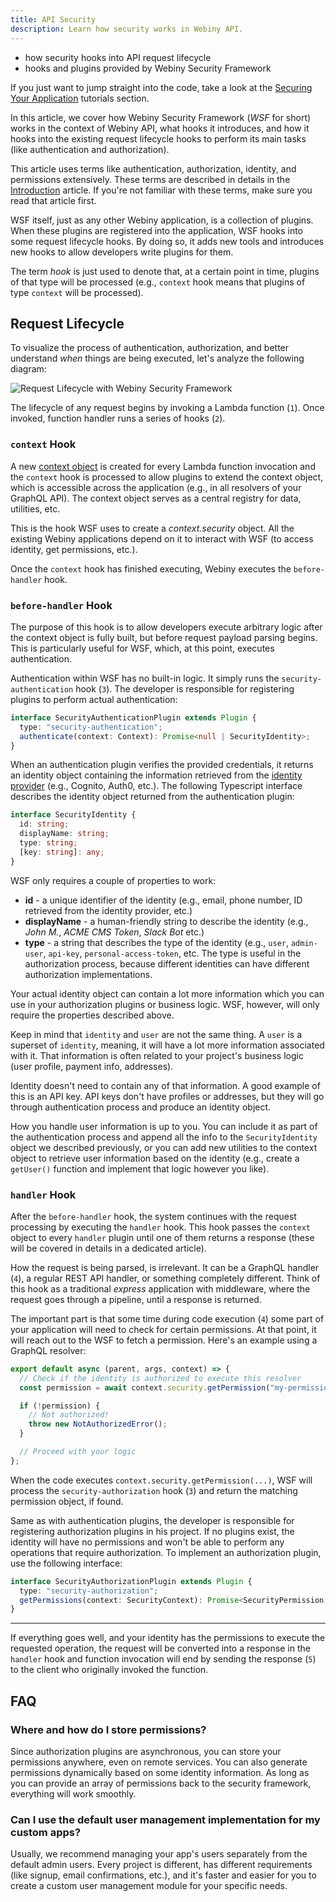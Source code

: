 ```yaml
---
title: API Security
description: Learn how security works in Webiny API.
---
```



<Alert type="success" title="What you'll learn">

- how security hooks into API request lifecycle
- hooks and plugins provided by Webiny Security Framework

</Alert>

<Alert type="info">

If you just want to jump straight into the code, take a look at the [Securing Your Application](/docs/tutorials/extend-admin-area/security/introduction) tutorials section.

</Alert>

In this article, we cover how Webiny Security Framework (_WSF_ for short) works in the context of Webiny API, what hooks it introduces, and how it hooks into the existing request lifecycle hooks to perform its main tasks (like authentication and authorization).

<Alert type="info">

This article uses terms like authentication, authorization, identity, and permissions extensively. These terms are described in details in the [Introduction](/docs/key-topics/security-framework/introduction) article. If you're not familiar with these terms, make sure you read that article first.

</Alert>

WSF itself, just as any other Webiny application, is a collection of plugins. When these plugins are registered into the application, WSF hooks into some request lifecycle hooks. By doing so, it adds new tools and introduces new hooks to allow developers write plugins for them.

The term _hook_ is just used to denote that, at a certain point in time, plugins of that type will be processed (e.g., `context` hook means that plugins of type `context` will be processed).

## Request Lifecycle

To visualize the process of authentication, authorization, and better understand _when_ things are being executed, let's analyze the following diagram:

![Request Lifecycle with Webiny Security Framework](../assets/security-framework/request-lifecycle.png)

The lifecycle of any request begins by invoking a Lambda function (`1`). Once invoked, function handler runs a series of hooks (`2`).

### `context` Hook

A new [context object](https://github.com/webiny/webiny-js/blob/next/packages/handler/src/createHandler.ts#L13-L19) is created for every Lambda function invocation and the `context` hook is processed to allow plugins to extend the context object, which is accessible across the application (e.g., in all resolvers of your GraphQL API). The context object serves as a central registry for data, utilities, etc.

This is the hook WSF uses to create a _context.security_ object. All the existing Webiny applications depend on it to interact with WSF (to access identity, get permissions, etc.).

Once the `context` hook has finished executing, Webiny executes the `before-handler` hook.

### `before-handler` Hook

The purpose of this hook is to allow developers execute arbitrary logic after the context object is fully built, but before request payload parsing begins. This is particularly useful for WSF, which, at this point, executes authentication.

Authentication within WSF has no built-in logic. It simply runs the `security-authentication` hook (`3`). The developer is responsible for registering plugins to perform actual authentication:

```ts Authentication plugin interface
interface SecurityAuthenticationPlugin extends Plugin {
  type: "security-authentication";
  authenticate(context: Context): Promise<null | SecurityIdentity>;
}
```

When an authentication plugin verifies the provided credentials, it returns an identity object containing the information retrieved from the [identity provider](https://en.wikipedia.org/wiki/Identity_provider) (e.g., Cognito, Auth0, etc.). The following Typescript interface describes the identity object returned from the authentication plugin:

```ts Identity object interface
interface SecurityIdentity {
  id: string;
  displayName: string;
  type: string;
  [key: string]: any;
}
```

WSF only requires a couple of properties to work:

- **id** - a unique identifier of the identity (e.g., email, phone number, ID retrieved from the identity provider, etc.)
- **displayName** - a human-friendly string to describe the identity (e.g., _John M._, _ACME CMS Token_, _Slack Bot_ etc.)
- **type** - a string that describes the type of the identity (e.g., `user`, `admin-user`, `api-key`, `personal-access-token`, etc. The type is useful in the authorization process, because different identities can have different authorization implementations.

Your actual identity object can contain a lot more information which you can use in your authorization plugins or business logic. WSF, however, will only require the properties described above.

<Alert type="info" title="Identity vs. User">

Keep in mind that `identity` and `user` are not the same thing. A `user` is a superset of `identity`, meaning, it will have a lot more information associated with it. That information is often related to your project's business logic (user profile, payment info, addresses).

Identity doesn't need to contain any of that information. A good example of this is an API key. API keys don't have profiles or addresses, but they will go through authentication process and produce an identity object.

How you handle user information is up to you. You can include it as part of the authentication process and append all the info to the `SecurityIdentity` object we described previously, or you can add new utilities to the context object to retrieve user information based on the identity (e.g., create a `getUser()` function and implement that logic however you like).

</Alert>

### `handler` Hook

After the `before-handler` hook, the system continues with the request processing by executing the `handler` hook. This hook passes the `context` object to every `handler` plugin until one of them returns a response (these will be covered in details in a dedicated article).

How the request is being parsed, is irrelevant. It can be a GraphQL handler (`4`), a regular REST API handler, or something completely different. Think of this hook as a traditional _express_ application with middleware, where the request goes through a pipeline, until a response is returned.

The important part is that some time during code execution (`4`) some part of your application will need to check for certain permissions. At that point, it will reach out to the WSF to fetch a permission. Here's an example using a GraphQL resolver:


```ts The simplest authorization check using WSF
export default async (parent, args, context) => {
  // Check if the identity is authorized to execute this resolver
  const permission = await context.security.getPermission("my-permission");

  if (!permission) {
    // Not authorized!
    throw new NotAuthorizedError();
  }

  // Proceed with your logic
};
```

When the code executes `context.security.getPermission(...)`, WSF will process the `security-authorization` hook (`3`) and return the matching permission object, if found.

Same as with authentication plugins, the developer is responsible for registering authorization plugins in his project. If no plugins exist, the identity will have no permissions and won't be able to perform any operations that require authorization. To implement an authorization plugin, use the following interface:

```ts Authorization plugin interface
interface SecurityAuthorizationPlugin extends Plugin {
  type: "security-authorization";
  getPermissions(context: SecurityContext): Promise<SecurityPermission[]>;
}
```

---

If everything goes well, and your identity has the permissions to execute the requested operation, the request will be converted into a response in the `handler` hook and function invocation will end by sending the response (`5`) to the client who originally invoked the function.

## FAQ

### Where and how do I store permissions?

Since authorization plugins are asynchronous, you can store your permissions anywhere, even on remote services. You can also generate permissions dynamically based on some identity information. As long as you can provide an array of permissions back to the security framework, everything will work smoothly.

### Can I use the default user management implementation for my custom apps?

Usually, we recommend managing your app's users separately from the default admin users. Every project is different, has different requirements (like signup, email confirmations, etc.), and it's faster and easier for you to create a custom user management module for your specific needs.
